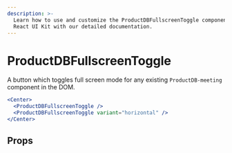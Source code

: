 ```yaml
---
description: >-
  Learn how to use and customize the ProductDBFullscreenToggle component in ProductDB's
  React UI Kit with our detailed documentation.
---
```


# ProductDBFullscreenToggle

A button which toggles full screen mode for any
existing `ProductDB-meeting` component in the DOM.

```jsx live
<Center>
  <ProductDBFullscreenToggle />
  <ProductDBFullscreenToggle variant="horizontal" />
</Center>
```

## Props

<PropsTable of="ProductDB-fullscreen-toggle" />

<head>
  <title>React UI Kit ProductDBFullscreenToggle</title>
</head>
